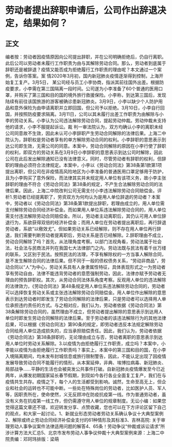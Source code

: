 # 劳动者提出辞职申请后，公司作出辞退决定，结果如何？
## 正文
编者按：劳动者因疫情原因向公司提出辞职，并在公司明确拒绝后，仍自行离职。此后公司以劳动者未履行工作职责为由与其解除劳动合同。那么，劳动者到底属于辞职还是被辞退？疫情又能否成为拒绝履行工作职责的理由呢？本文通过一个案例，告诉你答案。案   情2020年3月初，国内新冠肺炎疫情逐渐得到控制，上海开始复工复产。3月5日， 某公司经与员工小李协商，指派其前往国外出差。根据防疫要求，小李需在第三国隔离一段时间。公司遂为小李准备了60个普通的医用口罩，并购买了第三国和目的国的境外旅行救援保险。小李称，到达第三国后，发现陆续有前往该国旅游的游客被确诊患新冠肺炎。3月9日，小李以缺少个人防护用品和意外保险为由申请离职并立即回国，但公司予以拒绝。3月10日，小李自行回国，并按照防疫要求隔离。3月11日，公司以其未履行出差工作职责为由解除与小李的劳动关系。小李认为公司违法解除劳动合同，提起劳动仲裁。劳动仲裁未支持他的请求，小李不服提起诉讼。裁   判一审法院认为，双方均确认小李的离职未经公司同意故不生效，因此未认可小李辞职产生劳动合同解除的法律后果。上海二中院认为，辞职权是劳动者享有的单方解除劳动合同的权利。小李辞职的意思表示到达公司即生效，无需公司的同意。本案中，劳动合同解除的原因在小李行使了辞职的权利，即双方的劳动关系在3月9日小李辞职的意思表示到达公司时解除，因此公司在此后发出解除通知已没有法律意义。同时，尽管劳动者有辞职的权利，但辞职的理由必须符合法律规定。本案中，小李以《劳动合同法》第38条第1款第1项提出离职，但公司在非疫情高风险地区为小李准备的普通医用口罩足够用于防护，且为小李购买了意外保险，而法律其实并未规定用人单位有该项义务，故小李主张辞职的理由不符合《劳动合同法》第38条的规定，不产生合法解除劳动合同的法律后果。因此，上海二中院改判公司无需支付小李违法解除劳动合同赔偿金。评   析1.劳动者已经提离职了，劳资双方为何均认为是用人单位辞退的劳动者？本案中，劳动者以《劳动合同法》第38条第1款提出辞职，若理由成立的，用人单位需支付解除劳动合同经济补偿金。而如果用人单位系违法解除劳动合同的，用人单位需支付违法解除劳动合同赔偿金。所以，劳动者主动离职后，其仍认可用人单位辞退行为，系欲获得双倍的经济补偿金；而用人单位在劳动者提出离职后，再行辞退劳动者，系欲“以儆效尤”。但如果劳动关系已经解除，则不存在用人单位再行辞退，我们需要判断劳动者提离职后，劳动关系是否已经解除。2.辞职理由不成立，劳动合同解除了吗？首先，从法理角度考察。以部门法视角看，劳动法属于社会法，社会法与民商法并列在我国七大法律部门之内。劳动法既与民法有着千丝万缕的联系，又区别于民法。按照民法的法理，不享有解除权的一方当事人解除合同，是不发生解除合同的法律后果。但不同于一般的债权债务关系，“劳动非商品”，劳动合同以“人”为中心，劳动关系具有人身隶属性特征，具体表现形式之一为劳动者享有劳动自由，法律不能违背劳动者的意愿强制劳动，因此，法律亦赋予劳动者无理由的预告辞职权。其次，从劳动合同法体系角度考察。反观用人单位的违法解除的法律效力，《劳动合同法》第48条规定用人单位系违法解除劳动合同的，劳动者可以选择恢复劳动关系或主张违法解除劳动合同赔偿金。用人单位作出解除的意思表示到达劳动者时即发生了劳动合同解除的法律后果，只是劳动者可以选择用人单位承担违约责任的方式。与之相对应，我们认为，劳动者依据《劳动合同法》第38条解除劳动合同的，虽然理由不成立，但劳动者提出解除的意思表示到达用人单位时即发生劳动合同解除的法律后果。至于劳动者的该违法解除行为的其他法律后果，可以根据《劳动合同法》第90条的规定，即劳动者违反本法规定解除劳动合同给用人单位造成损失的，应当承担赔偿责任。因此，我们认为，劳动者依据《劳动合同法》第38条辞职的，无论理由成立与否，劳动者离职的意思表示到达用人单位时劳动关系解除。3.以疫情为由拒绝履行工作职责，成立吗？本案中，小李能以疫情为由拒绝履行工作职责吗？事实上，本案中的第三国和目的国，在小李入境隔离期间，均未发布封城信息或旅行限制警告，因此，不能认定出现了因疫情发展导致劳动合同不能履行的情形。从本案延伸，非典、埃博拉病毒、新冠肺炎、局部战争……平静的生活也会被突发公共事件打破。自新冠肺炎疫情爆发至今已近两年，从爆发初期国家延长春节假期，到现如今各行各业全面复工复产，我们在与疫情共生共存。疫情之下，每个人的生活都受到影响。诚然，生命至高无上，但企业和社会的运转也不可能中断。一些处在特殊岗位的劳动者，比如医护人员、军人等，因职责所在，使命使然，义无反顾冲在防疫抗疫第一线。作为普通劳动者，虽没有义务在抗疫第一线工作，但仍需遵守用人单位的规章制度。无讼小编：如果您觉得这篇文章还不错，欢迎转发分享、点赞收藏，您也可以在下方评论区留下自己的观点，和大家一起讨论。1、新就业形态劳动者劳动关系确认争议十大典型案例2、解除或终止劳动合同经济补偿金支付的61种情形及其标准3、吉林高院: 关于审理劳动人事争议案件法律适用问题的解答4、65条！劳动争议“仲裁或诉讼请求”所涉计算方法大汇总5、北京市发布劳动人事争议仲裁十大典型案例来源：上海二中院责编：邓珂玮排版：梁萌